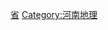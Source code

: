 {{Catnav|頁面分類|各種主題的頁面分類|依中国各省来作的分类|中国各省城市}}
{{Commonscat|Cities in Henan}}

[[Category:中国各省城市|省]]
[[Category:河南地理|Category:河南地理]]